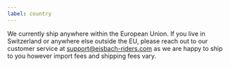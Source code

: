 ```yaml
---
label: country
---
```


We currently ship anywhere within the European Union. If you live in Switzerland or anywhere else outside the EU, please reach out to our customer service at support@eisbach-riders.com as we are happy to ship to you however import fees and shipping fees vary.
